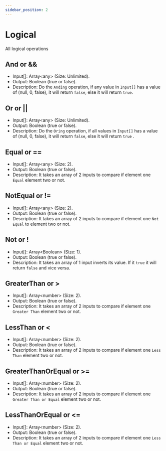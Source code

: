 ```yaml
---
sidebar_position: 2
---
```




# Logical

All logical operations

## And or && 
  * Input[]: Array<any\> (Size: Unlimited).
  * Output: Boolean (true or false).
  * Description: Do the `Anding` operation, if any value in `Input[]` has a value of (null, 0, false), it will return `false`, else it will return `true`. 
<JsonLangRunner example="8" height="10vh" key="example8"></JsonLangRunner>

## Or or ||
  * Input[]: Array<any\> (Size: Unlimited).
  * Output: Boolean (true or false).
  * Description: Do the `Oring` operation, if all values in `Input[]` has a value of (null, 0, false), it will return `false`, else it will return `true` .
<JsonLangRunner example="9" height="10vh" key="example9"></JsonLangRunner>

## Equal or ==
  * Input[]: Array<any\> (Size: 2).
  * Output: Boolean (true or false).
  * Description: It takes an array of 2 inputs to compare if element one `Equal` element two or not.
<JsonLangRunner example="10" height="10vh" key="example10"></JsonLangRunner>

## NotEqual or !=
  * Input[]: Array<any\> (Size: 2).
  * Output: Boolean (true or false).
  * Description: It takes an array of 2 inputs to compare if element one `Not Equal` to element two or not.
<JsonLangRunner example="11" height="10vh" key="example11"></JsonLangRunner>

## Not or !
  * Input[]: Array<Boolean\> (Size: 1).
  * Output: Boolean (true or false).
  * Description: It takes an array of 1 input inverts its value. If it `true` it will return `false` and vice versa.
<JsonLangRunner example="12" height="10vh" key="example12"></JsonLangRunner>

## GreaterThan or >
  * Input[]: Array<number\> (Size: 2).
  * Output: Boolean (true or false).
  * Description: It takes an array of 2 inputs to compare if element one `Greater Than` element two or not.
<JsonLangRunner example="13" height="10vh" key="example13"></JsonLangRunner>

## LessThan or <
  * Input[]: Array<number\> (Size: 2).
  * Output: Boolean (true or false).
  * Description: It takes an array of 2 inputs to compare if element one `Less Than` element two or not.
<JsonLangRunner example="14" height="10vh" key="example14"></JsonLangRunner>

## GreaterThanOrEqual or >=
  * Input[]: Array<number\> (Size: 2).
  * Output: Boolean (true or false).
  * Description: It takes an array of 2 inputs to compare if element one `Greater Than or Equal` element two or not.
<JsonLangRunner example="15" height="10vh" key="example15"></JsonLangRunner>

## LessThanOrEqual or <=
  * Input[]: Array<number\> (Size: 2).
  * Output: Boolean (true or false).
  * Description: It takes an array of 2 inputs to compare if element one `Less Than or Equal` element two or not.
<JsonLangRunner example="16" height="10vh" key="example16"></JsonLangRunner>
